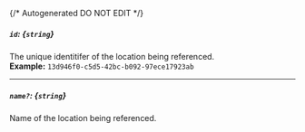 {/* Autogenerated DO NOT EDIT  */}
##### `id`: *{`string`}*
The unique identitifer of the location being referenced.
<br/>
**Example:** `13d946f0-c5d5-42bc-b092-97ece17923ab`

---
##### `name?`: *{`string`}*
Name of the location being referenced.


